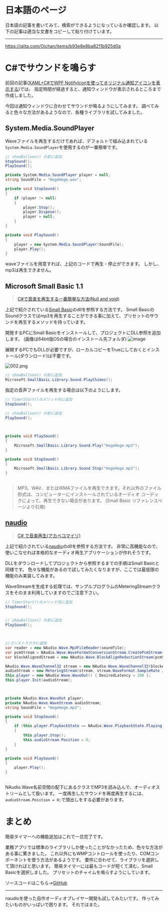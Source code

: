 # 日本語のページ

日本語の記事を書いてみて、検索ができるようになっているか確認します。
以下の記事は適当な文書をコピーして貼り付けています。

-----
https://qiita.com/Oichan/items/b93e8e8ba8211b925d0a

# C#でサウンドを鳴らす

前回の記事([XAML+C#でWPF NotifyIconを使ってオリジナル通知アイコンを表示する](http://qiita.com/Oichan/items/68a5fd339e12193b3ca4))では、
指定時間が経過すると、通知ウィンドウが表示されるところまで作成しました。

今回は通知ウィンドウに合わせてサウンドが鳴るようにしてみます。
調べてみると色々な方法があるようなので、各種ライブラリを試してみました。

## System.Media.SoundPlayer
Waveファイルを再生するだけであれば、デフォルトで組み込まれている`System.Media.SoundPlayer`を使用するのが一番簡単です。

```csharp:StopWatch.xaml.cs
// showBalloon() の前に追加
StopSound();
PlaySound();
```

```csharp
private System.Media.SoundPlayer player = null;
string SoundFile = "HogeHoge.wav";

private void StopSound()
{
    if (player != null)
    {
        player.Stop();
        player.Dispose();
        player = null;
    }
}

private void PlaySound()
{
    player = new System.Media.SoundPlayer(SoundFile);
    player.Play();
}        
```

waveファイルを用意すれば、上記のコードで再生・停止ができます。
しかし、mp3は再生できません。


## Microsoft Small Basic 1.1
>[C#で音楽を再生する一番簡単な方法(Null and void)](http://d.hatena.ne.jp/chi-bd/20140216/1392534158)

上記で紹介されている[Small Basic](http://smallbasic.com/doc.aspx?o=Sound&l=ja)のdllを参照する方法です。
Small BasicのSoundクラスではmp3を再生することができる事に加えて、プリセットのサウンドを再生するメソッドを持っています。

開発するPCにSmall Basicをインストールして、プロジェクトにDLL参照を追加します。
(画像は64bit版OSの場合のインストール先フォルダ)
![image](https://qiita-image-store.s3.amazonaws.com/0/90051/0806b35d-364d-ca75-38b1-dba3583d4680.png)

展開するPCでもDLLが必要ですが、ローカルコピーをTrueにしておくとインストール(ダウンロード)は不要です。

![002.png](https://qiita-image-store.s3.amazonaws.com/0/90051/7a2326cc-4d7e-0cbe-8be6-0e6cf63ba38d.png)

```csharp:StopWatch.xaml.cs
// showBalloon() の前に追加
Microsoft.SmallBasic.Library.Sound.PlayChimes(); 
```

指定の音声ファイルを再生する場合は以下のようにします。

```csharp:StopWatch.xaml.cs
// TimerStart()のメソッド内に追加
StopSound();

// showBalloon() の前に追加
PlaySound();
  
```

```csharp
     
private void PlaySound()
{
    Microsoft.SmallBasic.Library.Sound.Play("HogeHoge.mp3");
}  

private void StopSound()
{
    Microsoft.SmallBasic.Library.Sound.Stop("HogeHoge.mp3");
}
  
```
>MP3、WAV、またはWMAファイルを再生できます。それ以外のファイル形式は、コンピューターにインストールされているオーディオ コーデックによって、再生できない場合があります。
>(Small Basic リファレンスページより引用)



## [naudio](http://naudio.codeplex.com/)
>[C# で音楽再生(アカベコマイリ)](http://akabeko.me/blog/2009/12/c-%E3%81%A7%E9%9F%B3%E6%A5%BD%E5%86%8D%E7%94%9F-1/)

上記で紹介されている[naudio](http://naudio.codeplex.com/)のdllを参照する方法です。
非常に高機能なので、使いこなせれば本格的なオーディオ再生アプリケーションが作れそうです。

DLLをダウンロードしてプロジェクトから参照するまでの手順はSmall Basicと同様です。
色々な機能があるので試してみたくなりますが、ここでは最低限の機能のみ実装してみます。

WaveStreamを生成する処理では、サンプルプログラムのMeteringStreamクラスをそのまま利用していますのでご注意下さい。

```csharp:StopWatch.xaml.cs
// TimerStart()のメソッド内に追加
StopSound();
 
```
```csharp   
// showBalloon() の前に追加
PlaySound();
 
```
```csharp

//コンストラクタに追加
var reader = new NAudio.Wave.Mp3FileReader(soundfile);
var pcmStream = NAudio.Wave.WaveFormatConversionStream.CreatePcmStream(reader);
var blockAlignedStream = new NAudio.Wave.BlockAlignReductionStream(pcmStream);

NAudio.Wave.WaveChannel32 stream = new NAudio.Wave.WaveChannel32(blockAlignedStream);
audioStream = new MeteringStream(stream, stream.WaveFormat.SampleRate / 10);
this.player = new NAudio.Wave.WaveOut() { DesiredLatency = 200 };
this.player.Init(audioStream);
  
```
```csharp

private NAudio.Wave.WaveOut player;
private NAudio.Wave.WaveStream audioStream;
string SoundFile = "HogeHoge.mp3";

private void StopSound()
{
    if (this.player.PlaybackState == NAudio.Wave.PlaybackState.Playing)
    {
        this.player.Stop();
        this.audioStream.Position = 0;
    }
}

private void PlaySound()
{
    player.Play();
}
  
```

NAudio.Wave名前空間の配下にあるクラスでMP3を読み込んで、オーディオストリームとして扱います。
一度再生したサウンドを再度再生するには、`audioStream.Position = 0;`で頭出しをする必要があります。


# まとめ
簡易タイマーへの機能追加はこれで一旦完了です。

業務アプリでは標準のライブラリしか使ったことがなかったため、色々な方法がある事に驚きました。
これ以外にもWMPコントロールを使ったり、COMコンポーネントを使う方法があるようです。
要件に合わせて、ライブラリを選択して頂ければと思います。
簡易タイマーには最もコードが短くて済む、Small Basicを選択しました。 
プリセットのチャイムを鳴らすようにしています。

ソースコードはこちら→[GitHub](https://github.com/MakotoUwaya/SimpleTimer)

***
naudioを使った自作オーディオプレイヤー開発も試してみたいです。
作ってみたいものがいっぱいで困ります。
それではまた。

